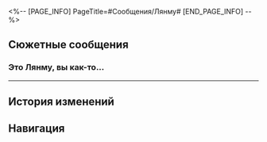 <%-- [PAGE_INFO]
PageTitle=#Сообщения/Лянму#
[END_PAGE_INFO] --%>
{{Сообщение Инфобокс
|id          = 44
|Изображение = НИП Лянму Иконка.png
|Тип         = НИП
|Отправитель = Лянму
|Описание    = Быть рядом - лучшее доказательство чувств.
|Фракция     = Лофу Сяньчжоу
}}

==Сюжетные сообщения==
===Это Лянму, вы как-то...===
{{Сообщения
|условие_получения = 
|текст =
:'''Лянму:''' Это Лянму, вы как-то лечили меня. Есть просьба.
:{Выбор} Ты кто такой?
::'''(Первопроходец):''' Ты кто? Лянму... Не припоминаю.
::'''Лянму:''' Ну и память у тебя. Вы же вместе с Байлу спасли меня в Облачной переправе.
:{Выбор} Что за просьба?
::'''(Первопроходец):''' Что за просьба?
:'''Лянму:''' Благодаря вам я излечился. Комиссия по полётам собирается вернуть меня на родину. Так что мне придётся уехать.
:'''Лянму:''' Не знаю, что с Банься, не могу с ней связаться. Поэтому хочу попросить тебя передать ей подарки и письмо.
:'''Лянму:''' Я отправил посылку в «Журавль-экспресс». В тот, который в Приюте звёздных яликов. И оставил твои контакты, так что не забудь забрать.
:'''Лянму:''' Пока.
;{Принятая миссия: Заполнившая душу тоска}
}}
----

==История изменений==
{{История изменений|2.7}}

==Навигация==
{{Сообщения Навбокс}}